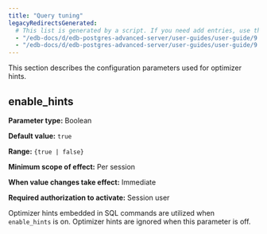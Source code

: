 ```yaml
---
title: "Query tuning"
legacyRedirectsGenerated:
  # This list is generated by a script. If you need add entries, use the `legacyRedirects` key.
  - "/edb-docs/d/edb-postgres-advanced-server/user-guides/user-guide/9.6/EDB_Postgres_Advanced_Server_Guide.1.14.html"
  - "/edb-docs/d/edb-postgres-advanced-server/user-guides/user-guide/9.5/EDB_Postgres_Enterprise_Guide.1.014.html"
---
```


<div id="query_tuning" class="registered_link"></div>

This section describes the configuration parameters used for optimizer hints.

## enable_hints

**Parameter type:** Boolean

**Default value:** `true`

**Range:** `{true | false}`

**Minimum scope of effect:** Per session

**When value changes take effect:** Immediate

**Required authorization to activate:** Session user

Optimizer hints embedded in SQL commands are utilized when `enable_hints` is on. Optimizer hints are ignored when this parameter is off.
